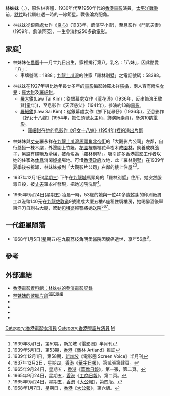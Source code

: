 {{Otheruses|林黛玉|subject=香港演員|other=常被稱為「林妹妹」的紅樓夢角色}}

'''林妹妹'''（{{lang|en|Lam Mui Mui}}，{{bd|1912年|1月17日|1968年|1月5日|catIdx=L}}），原名林杏翹，1930年代至1950年代的[[香港|香港]][[電影|電影]]演員，[[太平洋戰爭|太平洋戰爭]]前，[[默片|默片]]時代屬紅透一時的一線鉅星。戰後淪為配角。

* 林妹妹從銀幕處女作《[[良心(1933年電影)|良心]]》(1933年，飾演李小雪)，至息影作《鬥氣夫妻》(1959年，飾演阿英)，一生參演約250多齣[[電影|電影]]。

== 家庭<ref>1939年8月1日，第50期，新加坡《電影圈》半月刊</ref> ==
* 林妹妹在[[農曆|農曆]]十一月廿九日出生，家裡排行第八，乳名：「八妹」，因此酷愛「八」：
** 車牌號碼：1888；[[九龍|九龍]][[土瓜灣|土瓜灣]]的住家「羅林別墅」之電話號碼：58388。

* 林妹妹在1927年與比她年長廿多年的[[電影|電影]]攝影師羅永祥[[結婚|結婚]]，兩人育有兩名[[女兒|女兒]]：[[羅大鉗|羅大鉗]]及[[羅細鉗|羅細鉗]]。
** [[羅大鉗|羅大鉗]](Law Tai Kim)：從銀幕處女作《蘆花淚》(1936年，反串飾演王敬賢[童年])，至息影作《天涯慈父》(1941年)，參演約13齣[[電影|電影]]。
** [[羅細鉗|羅細鉗]](Law Sai Kim)：從銀幕處女作《鄉下佬尋仔》(1936年)，至息影作《好女十八嫁》(1954年，擔任頭號女主角，飾演阮素貞)，參演10齣[[電影|電影]]。
*** [http://www.youtube.com/watch?v=UdZCDOOzxi8 羅細鉗在她的息影作《好女十八嫁》(1954年)裡的演出片斷] {{Wayback|url=http://www.youtube.com/watch?v=UdZCDOOzxi8 |date=20160917103130 }}

* 林妹妹與[[丈夫|丈夫]]羅永祥在[[九龍|九龍]][[土瓜灣|土瓜灣]][[馬頭角|馬頭角]][[北帝街|北帝街]]的「大觀影片公司」左鄰，自行蓋搭一棟木屋，外邊圍上竹籬，[[花園|花園]]裡廣植花草樹木成[[園林|園林]]，飼養成群[[鴿子|鴿子]]，另設有[[韆鞦|韆鞦]]及[[滑梯|滑梯]]，被命名為「羅林別墅」。吸引許多[[香港|香港]][[電影|電影]]工作者以她的住家為[[休息|休息]]消閑[[娛樂|娛樂]]場地。可惜[[香港政府|香港政府]]收地，此「羅林別墅」在1939年[[夏季|夏季]]後被拆卸，林妹妹搬到「大觀影片公司」右鄰的樓上住屋<ref>1939年5月1日，第53期，[[香港|香港]]《藝林 Artland》雜誌</ref><ref>1939年12月1日，第58期，[[新加坡|新加坡]]《電影圈 Screen Voice》半月刊</ref>。

* 1937年12月1日([[星期三|星期三]]) 下午在[[九龍城|九龍城]]馬頭角的「羅林別墅」住所，她突然服毒自殺，被[[丈夫|丈夫]]羅永祥發現，把她送院洗胃<ref>1937年12月2日，星期四，[[香港|香港]]《[[華字日報|華字日報]]》，第貳張第肆頁。</ref>。

* 1965年9月24日(星期五) 凌晨一時，53歲的她與一位40多歲姓謝的印刷廠男工以港幣140元在[[九龍|九龍]][[佐敦道|佐敦道]]9號建成大廈五樓A座租住騎樓房，她喝醉酒後舉東洋刀自刺右大腿，驚動[[包租婆|包租婆]]報警將她送院<ref>1965年9月24日，星期五 ，[[香港|香港]]《[[華僑日報|華僑日報]]》，第一張，第二頁。</ref><ref>1965年9月24日，星期五，[[香港|香港]]《[[工商日報|工商日報]]》，第二頁。</ref><ref>1965年9月24日，星期五，[[香港|香港]]《[[大公報|大公報]]》，第四版。</ref>。

== 一代鉅星隕落 ==
* 1968年1月5日(星期五)在[[九龍|九龍]][[荔枝角|荔枝角]][[明愛醫院|明愛醫院]]因腹癌逝世，享年56歲<ref>1968年1月7日，星期日 ，[[香港|香港]]《[[大公報|大公報]]》，第六版。</ref>。

== 參考 ==
<div class="references-small">
<references />
</div>

== 外部連結 ==
* [http://ipac.hkfa.lcsd.gov.hk/ipac20/ipac.jsp?session=12420747T9TH2.4&profile=hkfa&uri=link=3100036@!66@!3100024@!3100036&aspect=basic_search&menu=search&ri=1&source=192.168.110.61@!horizon&term=%E6%9E%97%E5%A6%B9%E5%A6%B9%2C&index=NAMEBRP 香港電影資料館：林妹妹的參演電影記錄]{{Dead link|date=2018年6月 |bot=InternetArchiveBot |fix-attempted=no }}
* [http://www.youtube.com/watch?v=F2voPF2bdZo 林妹妹的歌舞片段]<sup>[[侵犯版權|侵犯版權]]</sup>
* {{imdb name|1905731}}
* {{hkmdb name|57}}
* {{douban people}}
* {{Mtime people|1248809}}

[[Category:香港電影女演員|Category:香港電影女演員]]
[[Category:香港粵語片演員|Category:香港粵語片演員]]
[[Category:林姓|M]]